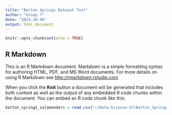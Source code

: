 ```yaml
---
title: "Barton Springs Dataset Test"
author: "Group 7"
date: "2023-10-04"
output: html_document
---
```


```r
knitr::opts_chunk$set(echo = TRUE)
```

## R Markdown

This is an R Markdown document. Markdown is a simple formatting syntax for authoring HTML, PDF, and MS Word documents. For more details on using R Markdown see <http://rmarkdown.rstudio.com>.

When you click the **Knit** button a document will be generated that includes both content as well as the output of any embedded R code chunks within the document. You can embed an R code chunk like this:

```r
barton_springs_salamanders = read.csv("~/Data-Science-G7/Barton_Springs_Salamanders_DO_and_Flow - Barton_Springs_Salamanders_DO_and_Flow.csv")
```

